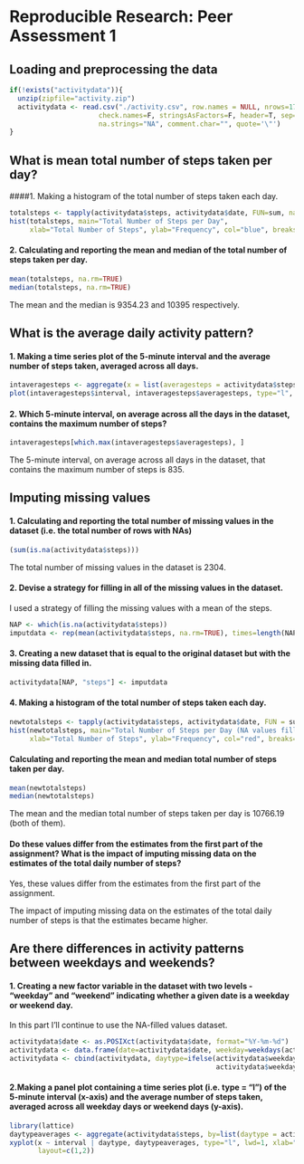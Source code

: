 # Reproducible Research: Peer Assessment 1

## Loading and preprocessing the data

```r
if(!exists("activitydata")){
  unzip(zipfile="activity.zip")
  activitydata <- read.csv("./activity.csv", row.names = NULL, nrows=17568, 
                      check.names=F, stringsAsFactors=F, header=T, sep=',', 
                      na.strings="NA", comment.char="", quote='\"')
}
```

## What is mean total number of steps taken per day?

####1.  Making a histogram of the total number of steps taken each day.

```r
totalsteps <- tapply(activitydata$steps, activitydata$date, FUN=sum, na.rm=TRUE)
hist(totalsteps, main="Total Number of Steps per Day", 
     xlab="Total Number of Steps", ylab="Frequency", col="blue", breaks=25)
```

#### 2. Calculating and reporting the mean and median of the total number of steps taken per day.

```r
mean(totalsteps, na.rm=TRUE)
median(totalsteps, na.rm=TRUE)
```

The mean and the median is 9354.23 and 10395 respectively.

## What is the average daily activity pattern?

#### 1. Making a time series plot of the 5-minute interval and the average number of steps taken, averaged across all days.

```r
intaveragesteps <- aggregate(x = list(averagesteps = activitydata$steps), by = list(interval = activitydata$interval), FUN = mean, na.rm = TRUE)
plot(intaveragesteps$interval, intaveragesteps$averagesteps, type="l", col="red", xlab="The 5-minute Intervals", ylab="Average Number of Steps", main="Average Daily Activity Pattern")
```

#### 2. Which 5-minute interval, on average across all the days in the dataset, contains the maximum number of steps?

```r
intaveragesteps[which.max(intaveragesteps$averagesteps), ]
```

The 5-minute interval, on average across all days in the dataset, that contains the maximum number of steps is 835.

## Imputing missing values

#### 1. Calculating and reporting the total number of missing values in the dataset (i.e. the total number of rows with NAs)

```r
(sum(is.na(activitydata$steps)))
```

The total number of missing values in the dataset is 2304.

#### 2. Devise a strategy for filling in all of the missing values in the dataset.

I used a strategy of filling the missing values with a mean of the steps.

```r
NAP <- which(is.na(activitydata$steps))
imputdata <- rep(mean(activitydata$steps, na.rm=TRUE), times=length(NAP))
```

#### 3. Creating a new dataset that is equal to the original dataset but with the missing data filled in.

``` r
activitydata[NAP, "steps"] <- imputdata
```

#### 4. Making a histogram of the total number of steps taken each day.

```r
newtotalsteps <- tapply(activitydata$steps, activitydata$date, FUN = sum)
hist(newtotalsteps, main="Total Number of Steps per Day (NA values filled)", 
     xlab="Total Number of Steps", ylab="Frequency", col="red", breaks=25)
```

#### Calculating and reporting the mean and median total number of steps taken per day.

```r
mean(newtotalsteps)
median(newtotalsteps)
```

The mean and the median total number of steps taken per day is 10766.19 (both of them).

#### Do these values differ from the estimates from the first part of the assignment? What is the impact of imputing missing data on the estimates of the total daily number of steps?

Yes, these values differ from the estimates from the first part of the assignment.

The impact of imputing missing data on the estimates of the total daily number of steps is that the estimates became higher.

## Are there differences in activity patterns between weekdays and weekends?

#### 1. Creating a new factor variable in the dataset with two levels - "weekday" and "weekend" indicating whether a given date is a weekday or weekend day.

In this part I'll continue to use the NA-filled values dataset.

```r
activitydata$date <- as.POSIXct(activitydata$date, format="%Y-%m-%d")
activitydata <- data.frame(date=activitydata$date, weekday=weekdays(activitydata$date),                                            steps=activitydata$steps, interval=activitydata$interval)
activitydata <- cbind(activitydata, daytype=ifelse(activitydata$weekday == "Saturday" | 
                                                   activitydata$weekday == "Sunday", "weekend", "weekday"))
```

#### 2.Making a panel plot containing a time series plot (i.e. type = "l") of the 5-minute interval (x-axis) and the average number of steps taken, averaged across all weekday days or weekend days (y-axis).

```r
library(lattice)
daytypeaverages <- aggregate(activitydata$steps, by=list(daytype = activitydata$daytype, weekday = activitydata$weekday, interval = activitydata$interval), mean)
xyplot(x ~ interval | daytype, daytypeaverages, type="l", lwd=1, xlab="Interval", ylab="Number of Steps", 
       layout=c(1,2))
```
